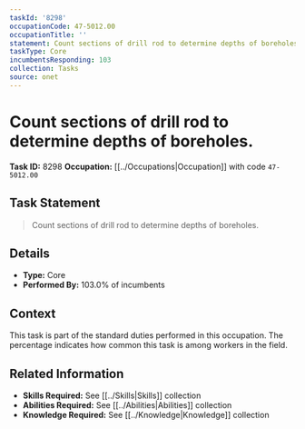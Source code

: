 ```yaml
---
taskId: '8298'
occupationCode: 47-5012.00
occupationTitle: ''
statement: Count sections of drill rod to determine depths of boreholes.
taskType: Core
incumbentsResponding: 103
collection: Tasks
source: onet
---
```

# Count sections of drill rod to determine depths of boreholes.

**Task ID:** 8298
**Occupation:** [[../Occupations|Occupation]] with code `47-5012.00`

## Task Statement

> Count sections of drill rod to determine depths of boreholes.

## Details

- **Type:** Core
- **Performed By:** 103.0% of incumbents

## Context

This task is part of the standard duties performed in this occupation. The percentage indicates how common this task is among workers in the field.

## Related Information

- **Skills Required:** See [[../Skills|Skills]] collection
- **Abilities Required:** See [[../Abilities|Abilities]] collection
- **Knowledge Required:** See [[../Knowledge|Knowledge]] collection
